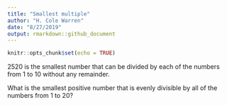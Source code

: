 ```yaml
---
title: "Smallest multiple"
author: "H. Cole Warren"
date: "8/27/2019"
output: rmarkdown::github_document
---
```


```r
knitr::opts_chunk$set(echo = TRUE)
```

2520 is the smallest number that can be divided by each of the numbers from 1 to 10 without any remainder.

What is the smallest positive number that is evenly divisible by all of the numbers from 1 to 20?

```r

```